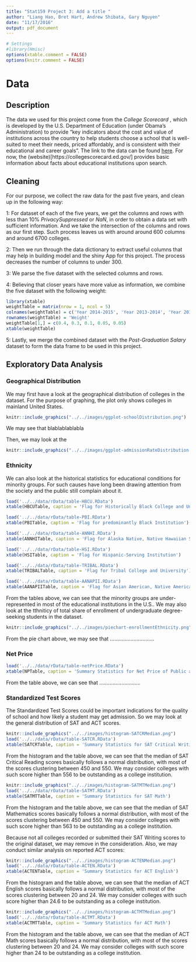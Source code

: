 ```yaml
---
title: "Stat159 Project 3: Add a title "
author: "Liang Hao, Bret Hart, Andrew Shibata, Gary Nguyen"
date: "11/17/2016"
output: pdf_document
---
```


```r
# Settings
#library(Hmisc)
options(xtable.comment = FALSE)
options(knitr.comment = FALSE)
```

# Data

## Description

The data we used for this project come from the *College Scorecard* , which is developed by the U.S. Department of Education (under Obama's Administration) to provide "key indicators about the cost and value of institutions across the country to help students choose a school that is well-suited to meet their needs, priced affordably, and is consistent with their educational and career goals". The link to the data can be found [here](https://collegescorecard.ed.gov/data/). For now, the (website)[https://collegescorecard.ed.gov/] provides basic information about facts about educational institutions upon search. 

## Cleaning
For our purpose, we collect the raw data for the past five years, and clean up in the following way:

1: For dataset of each of the five years, we get the columns and rows with less than 10% *PrivacySuppressed* or *NaN*, in order to obtain a data set with sufficient information. And we take the intersection of the columns and rows as our first step. Such process leaves us with around around 600 columns and around 6700 colleges.

2: Then we run through the data dictionary to extract useful columns that may help in building model and the shiny App for this project. The process decreases the number of columns to under 300.

3: We parse the five dataset with the selected columns and rows.

4: Believing that closer years have more value as information, we combine the five dataset with the following weight:

```r
library(xtable)
weightTable = matrix(nrow = 1, ncol = 5)
colnames(weightTable) = c('Year 2014-2015', 'Year 2013-2014', 'Year 2012-2013', 'Year 2011-2012', 'Year 2010-2011')
rownames(weightTable) = 'Weight'
weightTable[1,] = c(0.4, 0.3, 0.1, 0.05, 0.05)
xtable(weightTable)
```

5: Lastly, we merge the combined dataset with the *Post-Graduation Salary* dataset to form the data frame to be used in this project. 


## Exploratory Data Analysis

### Geographical Distribution
We may first have a look at the geographical distribution of colleges in the dataset. For the purpose of graphing, the plot only shows colleges in mainland United States.

```r
knitr::include_graphics("../../images/ggplot-schoolDistribution.png")
```

We may see that blablablablabla


Then, we may look at the 

```r
knitr::include_graphics("../../images/ggplot-admissionRateDistribution.png")
```


### Ethnicity
We can also look at the historical statistics for educational conditions for minority groups. For such causes have long been drawing attention from the society and the public still complain about it.

```r
load('../../data/rData/table-HBCU.RData')
xtable(HBCUTable, caption = 'Flag for Historically Black College and University')

load('../../data/rData/table-PBI.RData')
xtable(PBITable, caption = 'Flag for predominantly Black Institution')

load('../../data/rData/table-ANNHI.RData')
xtable(ANNHITable, caption = 'Flag for Alaska Native, Native Hawaiian Serving Institution')

load('../../data/rData/table-HSI.RData')
xtable(HSITable, caption = 'Flag for Hispanic-Serving Institution')

load('../../data/rData/table-TRIBAL.RData')
xtable(TRIBALTable, caption = 'Flag for Tribal College and University')

load('../../data/rData/table-AANAPII.RData')
xtable(AANAPIITable, caption = 'Flag for Asian American, Native American, Pacific Islander-serving Institution')
```

From the tables above, we can see that the minority groups are under-represented in most of the educational institutions in the U.S.. We may also look at the tthniticy of total share of enrollment of undergraduate degree-seeking students in the dataset.

```r
knitr::include_graphics("../../images/piechart-enrollmentEthnicity.png")
```

From the pie chart above, we may see that ..............................


### Net Price
```r
load('../../data/rData/table-netPrice.RData')
xtable(NPTable, caption = 'Summary Statistics for Net Price of Public and Private Institutions')
```

From the table above, we can see that ............................


### Standardized Test Scores
The Standardized Test Scores could be important indications for the quality of school and how likely a student may get admission. So we may look at the general distribution of SAT and ACT scores.


```r
knitr::include_graphics("../../images/histogram-SATCRMedian.png")
load('../../data/rData/table-SATCR.RData')
xtable(SATCRTable, caption = 'Summary Statistics for SAT Critical Writing')
```

From the histogram and the table above, we can see that the median of SAT Critical Reading scores basically follows a normal distribution, with most of the scores clustering between 450 and 550. We may consider colleges with such score higher than 556 to be outstanding as a college institution.

```r
knitr::include_graphics("../../images/histogram-SATMTMedian.png")
load('../../data/rData/table-SATMT.RData')
xtable(SATMTTable, caption = 'Summary Statistics for SAT Math')
```

From the histogram and the table above, we can see that the median of SAT Mathematics scores basically follows a normal distribution, with most of the scores clustering between 450 and 550. We may consider colleges with such score higher than 563 to be outstanding as a college institution.

Because not all colleges recorded or submitted their SAT Writing scores to the original dataset, we may remove in the consideration. Also, we may conduct similar analysis on reported ACT scores:
```r
knitr::include_graphics("../../images/histogram-ACTENMedian.png")
load('../../data/rData/table-ACTEN.RData')
xtable(ACTENTable, caption = 'Summary Statistics for ACT English')
```

From the histogram and the table above, we can see that the median of ACT English scores basically follows a normal distribution, with most of the scores clustering between 20 and 24. We may consider colleges with such score higher than 24.6 to be outstanding as a college institution.


```r
knitr::include_graphics("../../images/histogram-ACTMTMedian.png")
load('../../data/rData/table-ACTMT.RData')
xtable(ACTMTTable, caption = 'Summary Statistics for ACT Math')
```

From the histogram and the table above, we can see that the median of ACT Math scores basically follows a normal distribution, with most of the scores clustering between 20 and 24. We may consider colleges with such score higher than 24 to be outstanding as a college institution.

